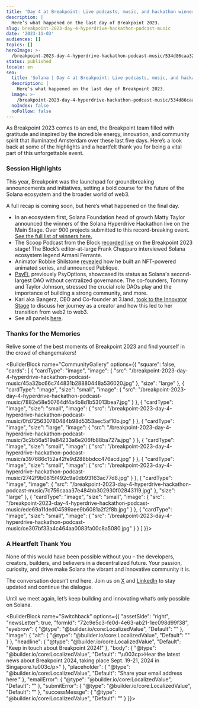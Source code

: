 ```yaml
---
title: 'Day 4 at Breakpoint: Live podcasts, music, and hackathon winners!'
description: |
  Here’s what happened on the last day of Breakpoint 2023.
slug: breakpoint-2023-day-4-hyperdrive-hackathon-podcast-music
date: '2023-11-03'
audiences: []
topics: []
heroImage: >-
  /breakpoint-2023-day-4-hyperdrive-hackathon-podcast-music/534d86caa3284df9819caff92d4f4c98.jpg
status: published
locale: en
seo:
  title: 'Solana | Day 4 at Breakpoint: Live podcasts, music, and hackathon winners!'
  description: |
    Here’s what happened on the last day of Breakpoint 2023.
  image: >-
    /breakpoint-2023-day-4-hyperdrive-hackathon-podcast-music/534d86caa3284df9819caff92d4f4c98.jpg
  noIndex: false
  noFollow: false
---
```


As Breakpoint 2023 comes to an end, the Breakpoint team filled with gratitude and inspired by the incredible energy, innovation, and community spirit that illuminated Amsterdam over these last five days. Here’s a look back at some of the highlights and a heartfelt thank you for being a vital part of this unforgettable event. 

### Session Highlights

This year, Breakpoint was the launchpad for groundbreaking announcements and initiatives, setting a bold course for the future of the Solana ecosystem and the broader world of web3.

A full recap is coming soon, but here’s what happened on the final day.

-   In an ecosystem first, Solana Foundation head of growth Matty Taylor announced the winners of the Solana Hyperdrive Hackathon live on the Main Stage. Over 900 projects submitted to this record-breaking event. [See the full list of winners here.](https://solana.com/news/solana-hyperdrive-hackathon-winners)
-   The Scoop Podcast from the Block [recorded live](https://twitter.com/SolanaConf/status/1720367597378551913) on the Breakpoint 2023 stage! The Block’s editor-at-large Frank Chapparo interviewed Solana ecosystem legend Armani Ferrante.
-   Animator Robbie Shilstone [revealed](https://twitter.com/jnwng/status/1720456437090980256) how he built an NFT-powered animated series, and announced Publique.
-   [PsyFi](https://www.youtube.com/watch?v=BNFTTHE0myA), previously PsyOptions, showcased its status as Solana's second-largest DAO without centralized governance. The co-founders, Tommy and Taylor Johnson, stressed the crucial role DAOs play and the importance of building a strong community, and more.
-   Kari aka Bangerz, CEO and Co-founder at 3.land, [took to the Innovator Stage](https://www.youtube.com/watch?v=EPVVSbyQZjQ) to discuss her journey as a creator and how this led to her transition from web2 to web3.
-   See all panels [here](https://www.youtube.com/@SolanaFndn).

### Thanks for the Memories

Relive some of the best moments of Breakpoint 2023 and find yourself in the crowd of changemakers!

<BuilderBlock name="CommunityGallery" options={{
  "square": false,
  "cards": [
    {
      "cardType": "image",
      "image": {
        "src": "/breakpoint-2023-day-4-hyperdrive-hackathon-podcast-music/45a32bc66c744831b28880448a536020.jpg"
      },
      "size": "large"
    },
    {
      "cardType": "image",
      "size": "small",
      "image": {
        "src": "/breakpoint-2023-day-4-hyperdrive-hackathon-podcast-music/7882e58e50764df4a4b8d1b53013bea7.jpg"
      }
    },
    {
      "cardType": "image",
      "size": "small",
      "image": {
        "src": "/breakpoint-2023-day-4-hyperdrive-hackathon-podcast-music/0fd725630780484b98d5353aec5af10b.jpg"
      }
    },
    {
      "cardType": "image",
      "size": "large",
      "image": {
        "src": "/breakpoint-2023-day-4-hyperdrive-hackathon-podcast-music/3c2b56a519a84233a6e206fb88ba727a.jpg"
      }
    },
    {
      "cardType": "image",
      "size": "small",
      "image": {
        "src": "/breakpoint-2023-day-4-hyperdrive-hackathon-podcast-music/a397686c152a42fe9d288bbdcc476acd.jpg"
      }
    },
    {
      "cardType": "image",
      "size": "small",
      "image": {
        "src": "/breakpoint-2023-day-4-hyperdrive-hackathon-podcast-music/2742f9b0815f492c9a0db93163ac77d8.jpg"
      }
    },
    {
      "cardType": "image",
      "image": {
        "src": "/breakpoint-2023-day-4-hyperdrive-hackathon-podcast-music/7c756caaa37e484bb302930f02843119.jpg"
      },
      "size": "large"
    },
    {
      "cardType": "image",
      "size": "small",
      "image": {
        "src": "/breakpoint-2023-day-4-hyperdrive-hackathon-podcast-music/ede69a11ded04599aee9b6081a2f2f8b.jpg"
      }
    },
    {
      "cardType": "image",
      "size": "small",
      "image": {
        "src": "/breakpoint-2023-day-4-hyperdrive-hackathon-podcast-music/ce307bf33a4c464aa0083fa00c8a5080.jpg"
      }
    }
  ]
}}>

</BuilderBlock>

### A Heartfelt Thank You

None of this would have been possible without you – the developers, creators, builders, and believers in a decentralized future. Your passion, curiosity, and drive make Solana the vibrant and innovative community it is.

The conversation doesn’t end here. Join us on [X](https://twitter.com/solana) and [LinkedIn](https://www.linkedin.com/company/solana-foundation/) to stay updated and continue the dialogue.

Until we meet again, let’s keep building and innovating what’s only possible on Solana.

<BuilderBlock name="Switchback" options={{
  "assetSide": "right",
  "newsLetter": true,
  "formId": "72c9e5c3-fe0d-4e63-ab21-1ec098d99f38",
  "eyebrow": {
    "@type": "@builder.io/core:LocalizedValue",
    "Default": ""
  },
  "image": {
    "alt": {
      "@type": "@builder.io/core:LocalizedValue",
      "Default": ""
    }
  },
  "headline": {
    "@type": "@builder.io/core:LocalizedValue",
    "Default": "Keep in touch about Breakpoint 2024!"
  },
  "body": {
    "@type": "@builder.io/core:LocalizedValue",
    "Default": "\u003cp>Hear the latest news about Breakpoint 2024, taking place Sept. 19-21, 2024 in Singapore.\u003c/p>"
  },
  "placeholder": {
    "@type": "@builder.io/core:LocalizedValue",
    "Default": "Share your email address here."
  },
  "emailError": {
    "@type": "@builder.io/core:LocalizedValue",
    "Default": ""
  },
  "submitError": {
    "@type": "@builder.io/core:LocalizedValue",
    "Default": ""
  },
  "successMessge": {
    "@type": "@builder.io/core:LocalizedValue",
    "Default": ""
  }
}}>

</BuilderBlock>
